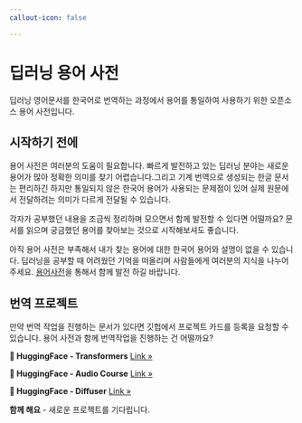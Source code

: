 ```yaml
---
callout-icon: false

---
```

# 딥러닝 용어 사전 {.unnumbered}

딥러닝 영어문서를 한국어로 번역하는 과정에서 용어를 통일하여 사용하기 위한 오픈소스 용어 사전입니다.

## 시작하기 전에

용어 사전은 여러분의 도움이 필요합니다. 빠르게 발전하고 있는 딥러닝 분야는 새로운 용어가 많아 정확한 의미를 찾기 어렵습니다.그리고 기계 번역으로 생성되는 한글 문서는 편리하긴 하지만 통일되지 않은 한국어 용어가 사용되는 문제점이 있어 실제 원문에서 전달하려는 의미가 다르게 전달될 수 있습니다.

각자가 공부했던 내용을 조금씩 정리하며 모으면서 함께 발전할 수 있다면 어떨까요? 문서를 읽으며 궁금했던 용어를 찾아보는 것으로 시작해보셔도 좋습니다.

아직 용어 사전은 부족해서 내가 찾는 용어에 대한 한국어 용어와 설명이 없을 수 있습니다. 딥러닝을 공부할 때 어려웠던 기억을 떠올리며 사람들에게 여러분의 지식을 나누어 주세요. [용어사전](./dictionary/glossary.qmd)을 통해서 함께 발전 하길 바랍니다.

## 번역 프로젝트

만약 번역 작업을 진행하는 문서가 있다면 깃헙에서 프로젝트 카드를 등록을 요청할 수 있습니다. 용어 사전과 함께 번역작업을 진행하는 건 어떨까요?

::: g-col-12

::: {.callout-note appearance="simple" }
**🤗 HuggingFace - Transformers** [Link »](https://huggingface.co/docs/transformers/index)
:::

::: {.callout-note appearance="simple"}
**🤗 HuggingFace - Audio Course** [Link »](https://huggingface.co/learn/audio-course/chapter0/introduction)
:::

::: {.callout-note appearance="simple"}
**🤗 HuggingFace - Diffuser** [Link »](https://huggingface.co/docs/diffusers/index)
:::

::: {.callout-note appearance="simple"}
**함께 해요** - 새로운 프로젝트를 기다립니다.
:::

:::

<a href="./intro.html/googleb64f32a1f0de3b5f.html"></a>